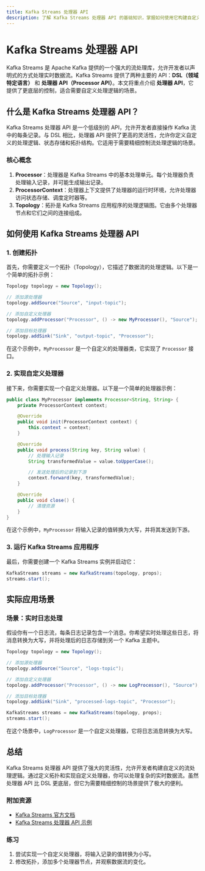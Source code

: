 ```yaml
---
title: Kafka Streams 处理器 API
description: 了解 Kafka Streams 处理器 API 的基础知识，掌握如何使用它构建自定义流处理逻辑。
---
```


# Kafka Streams 处理器 API

Kafka Streams 是 Apache Kafka 提供的一个强大的流处理库，允许开发者以声明式的方式处理实时数据流。Kafka Streams 提供了两种主要的 API：**DSL（领域特定语言）** 和 **处理器 API（Processor API）**。本文将重点介绍 **处理器 API**，它提供了更底层的控制，适合需要自定义处理逻辑的场景。

## 什么是 Kafka Streams 处理器 API？

Kafka Streams 处理器 API 是一个低级别的 API，允许开发者直接操作 Kafka 流中的每条记录。与 DSL 相比，处理器 API 提供了更高的灵活性，允许你定义自定义的处理逻辑、状态存储和拓扑结构。它适用于需要精细控制流处理逻辑的场景。

### 核心概念

1. **Processor**：处理器是 Kafka Streams 中的基本处理单元。每个处理器负责处理输入记录，并可能生成输出记录。
2. **ProcessorContext**：处理器上下文提供了处理器的运行时环境，允许处理器访问状态存储、调度定时器等。
3. **Topology**：拓扑是 Kafka Streams 应用程序的处理逻辑图。它由多个处理器节点和它们之间的连接组成。

## 如何使用 Kafka Streams 处理器 API

### 1. 创建拓扑

首先，你需要定义一个拓扑（Topology），它描述了数据流的处理逻辑。以下是一个简单的拓扑示例：

```java
Topology topology = new Topology();

// 添加源处理器
topology.addSource("Source", "input-topic");

// 添加自定义处理器
topology.addProcessor("Processor", () -> new MyProcessor(), "Source");

// 添加目标处理器
topology.addSink("Sink", "output-topic", "Processor");
```

在这个示例中，`MyProcessor` 是一个自定义的处理器类，它实现了 `Processor` 接口。

### 2. 实现自定义处理器

接下来，你需要实现一个自定义处理器。以下是一个简单的处理器示例：

```java
public class MyProcessor implements Processor<String, String> {
    private ProcessorContext context;

    @Override
    public void init(ProcessorContext context) {
        this.context = context;
    }

    @Override
    public void process(String key, String value) {
        // 处理输入记录
        String transformedValue = value.toUpperCase();

        // 发送处理后的记录到下游
        context.forward(key, transformedValue);
    }

    @Override
    public void close() {
        // 清理资源
    }
}
```

在这个示例中，`MyProcessor` 将输入记录的值转换为大写，并将其发送到下游。

### 3. 运行 Kafka Streams 应用程序

最后，你需要创建一个 Kafka Streams 实例并启动它：

```java
KafkaStreams streams = new KafkaStreams(topology, props);
streams.start();
```

## 实际应用场景

### 场景：实时日志处理

假设你有一个日志流，每条日志记录包含一个消息。你希望实时处理这些日志，将消息转换为大写，并将处理后的日志存储到另一个 Kafka 主题中。

```java
Topology topology = new Topology();

// 添加源处理器
topology.addSource("Source", "logs-topic");

// 添加自定义处理器
topology.addProcessor("Processor", () -> new LogProcessor(), "Source");

// 添加目标处理器
topology.addSink("Sink", "processed-logs-topic", "Processor");

KafkaStreams streams = new KafkaStreams(topology, props);
streams.start();
```

在这个场景中，`LogProcessor` 是一个自定义处理器，它将日志消息转换为大写。

## 总结

Kafka Streams 处理器 API 提供了强大的灵活性，允许开发者构建自定义的流处理逻辑。通过定义拓扑和实现自定义处理器，你可以处理复杂的实时数据流。虽然处理器 API 比 DSL 更底层，但它为需要精细控制的场景提供了极大的便利。

### 附加资源

- [Kafka Streams 官方文档](https://kafka.apache.org/documentation/streams/)
- [Kafka Streams 处理器 API 示例](https://github.com/apache/kafka/tree/trunk/streams/examples/src/main/java/org/apache/kafka/streams/examples/processor)

### 练习

1. 尝试实现一个自定义处理器，将输入记录的值转换为小写。
2. 修改拓扑，添加多个处理器节点，并观察数据流的变化。
